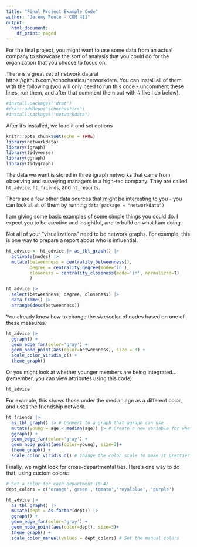 ```yaml
---
title: "Final Project Example Code"
author: "Jeremy Foote - COM 411"
output:
  html_document:
    df_print: paged
---
```


For the final project, you might want to use some data from an actual company to showcase the sort of analysis that you could do for the organization that you choose to focus on.

There is a great set of network data at https://github.com/schochastics/networkdata. You can install all of them with the following (you will only need to run this once - uncomment these lines, run them, and after that comment them out with # like I do below).

```r
#install.packages('drat')
#drat::addRepo("schochastics")
#install.packages("networkdata")
```

After it's installed, we load it and set options

```r
knitr::opts_chunk$set(echo = TRUE)
library(networkdata)
library(igraph)
library(tidyverse)
library(ggraph)
library(tidygraph)
```

The data we want is stored in three igraph networks that came from observing and surveying managers in a high-tec company. They are called `ht_advice`, `ht_friends`, and `ht_reports`.

There are a few other data sources that might be interesting to you - you can look at all of them by running `data(package = "networkdata")`

I am giving some basic examples of some simple things you could do. I expect you to be creative and insightful, and to build on what I am doing.

Not all of your "visualizations" need to be network graphs. For example, this is one way to prepare a report about who is influential.

```r
ht_advice <- ht_advice |> as_tbl_graph() |>
  activate(nodes) |>
  mutate(betweenness = centrality_betweenness(),
         degree = centrality_degree(mode='in'),
         closeness = centrality_closeness(mode='in', normalized=T)
         )

ht_advice |>
  select(betweenness, degree, closeness) |>
  data.frame() |>
  arrange(desc(betweenness))
```

You already know how to change the size/color of nodes based on one of these measures.

```r

ht_advice |>
  ggraph() + 
  geom_edge_fan(color='gray') +
  geom_node_point(aes(color=betweenness), size = 3) +
  scale_color_viridis_c() +
  theme_graph()

```

Or you might look at whether younger members are being integrated... (remember, you can view attributes using this code):

```r
ht_advice
```


For example, this shows those under the median age as a different color, and uses the friendship network.

```r
ht_friends |> 
  as_tbl_graph() |> # Convert to a graph that ggraph can use
  mutate(young = age < median(age)) |> # Create a new variable for whether someone is "young"
  ggraph() + 
  geom_edge_fan(color='gray') +
  geom_node_point(aes(color=young), size=3)+
  theme_graph() + 
  scale_color_viridis_d() # Change the color scale to make it prettier
```

Finally, we might look for cross-departmental ties. Here's one way to do that, using custom colors:

```r

# Set a color for each department (0-4)
dept_colors = c('orange','green','tomato','royalblue', 'purple')

ht_advice |>
  as_tbl_graph() |>
  mutate(dept = as.factor(dept)) |>
  ggraph() +
  geom_edge_fan(color='gray') +
  geom_node_point(aes(color=dept), size=3)+
  theme_graph() + 
  scale_color_manual(values = dept_colors) # Set the manual colors
```

